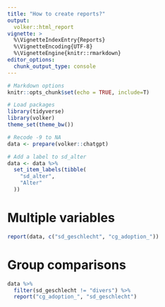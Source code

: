 ```yaml
---
title: "How to create reports?"
output: 
  volker::html_report
vignette: >
  %\VignetteIndexEntry{Reports}
  %\VignetteEncoding{UTF-8}
  %\VignetteEngine{knitr::rmarkdown}
editor_options: 
  chunk_output_type: console
---
```


```r

# Markdown options
knitr::opts_chunk$set(echo = TRUE, include=T)

# Load packages
library(tidyverse)
library(volker)
theme_set(theme_bw())

# Recode -9 to NA
data <- prepare(volker::chatgpt)

# Add a label to sd_alter
data <- data %>% 
  set_item_labels(tibble(
    "sd_alter", 
    "Alter"
  ))
```

# Multiple variables
```r
report(data, c("sd_geschlecht", "cg_adoption_"))
```


# Group comparisons
```r
data %>% 
  filter(sd_geschlecht != "divers") %>% 
  report("cg_adoption_", "sd_geschlecht")

```

